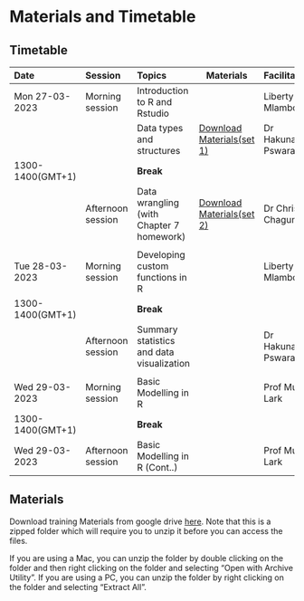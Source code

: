 # Materials and Timetable {.unnumbered}

## Timetable {.unnumbered}
|Date|Session|Topics|Materials|Facilitator|
|:---|:------|:-----|---|:----------|
|Mon 27-03-2023|Morning session|Introduction to R and Rstudio||Liberty Mlambo|
|||Data types and structures|[Download Materials(set 1)](https://drive.google.com/drive/folders/1yT3hH_j7szrdZD1G9Bg-CH1U3Im-KahL)|Dr Hakunawadi Pswarayi|
|1300-1400(GMT+1)||**Break**|||
||Afternoon session|Data wrangling (with Chapter 7 homework)|[Download Materials(set 2)](https://dzvoti.github.io/mapsR/mapsR-Training.zip)|Dr Chris Chagumaira|
|||||
|Tue 28-03-2023|Morning session|Developing custom functions in R||Liberty Mlambo|
|1300-1400(GMT+1)||**Break**|||
||Afternoon session| Summary statistics and data visualization||Dr Hakunawadi Pswarayi|
|||||
|Wed 29-03-2023|Morning session|Basic Modelling in R||Prof Murray Lark|
|1300-1400(GMT+1)||**Break**|||
|Wed 29-03-2023|Afternoon session|Basic Modelling in R (Cont..)||Prof Murray Lark|

## Materials {.unnumbered}


Download training Materials from google drive [here](https://drive.google.com/drive/folders/1yT3hH_j7szrdZD1G9Bg-CH1U3Im-KahL). Note that this is a zipped folder which will require you to unzip it before you can access the files.

If you are using a Mac, you can unzip the folder by double clicking on the folder and then right clicking on the folder and selecting "Open with Archive Utility". If you are using a PC, you can unzip the folder by right clicking on the folder and selecting "Extract All".



